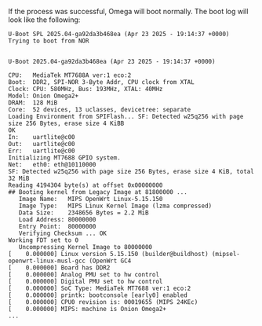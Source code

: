 If the process was successful, Omega will boot normally. The boot log will look like the following:

<!-- TODO: update boot log with upstreamed bootloader version -->

```
U-Boot SPL 2025.04-ga92da3b468ea (Apr 23 2025 - 19:14:37 +0000)
Trying to boot from NOR


U-Boot 2025.04-ga92da3b468ea (Apr 23 2025 - 19:14:37 +0000)

CPU:   MediaTek MT7688A ver:1 eco:2
Boot:  DDR2, SPI-NOR 3-Byte Addr, CPU clock from XTAL
Clock: CPU: 580MHz, Bus: 193MHz, XTAL: 40MHz
Model: Onion Omega2+
DRAM:  128 MiB
Core:  52 devices, 13 uclasses, devicetree: separate
Loading Environment from SPIFlash... SF: Detected w25q256 with page size 256 Bytes, erase size 4 KiBB
OK
In:    uartlite@c00
Out:   uartlite@c00
Err:   uartlite@c00
Initializing MT7688 GPIO system.
Net:   eth0: eth@10110000
SF: Detected w25q256 with page size 256 Bytes, erase size 4 KiB, total 32 MiB
Reading 4194304 byte(s) at offset 0x00000000
## Booting kernel from Legacy Image at 81800000 ...
   Image Name:   MIPS OpenWrt Linux-5.15.150
   Image Type:   MIPS Linux Kernel Image (lzma compressed)
   Data Size:    2348656 Bytes = 2.2 MiB
   Load Address: 80000000
   Entry Point:  80000000
   Verifying Checksum ... OK
Working FDT set to 0
   Uncompressing Kernel Image to 80000000
[    0.000000] Linux version 5.15.150 (builder@buildhost) (mipsel-openwrt-linux-musl-gcc (OpenWrt GC4
[    0.000000] Board has DDR2
[    0.000000] Analog PMU set to hw control
[    0.000000] Digital PMU set to hw control
[    0.000000] SoC Type: MediaTek MT7688 ver:1 eco:2
[    0.000000] printk: bootconsole [early0] enabled
[    0.000000] CPU0 revision is: 00019655 (MIPS 24KEc)
[    0.000000] MIPS: machine is Onion Omega2+
...
```